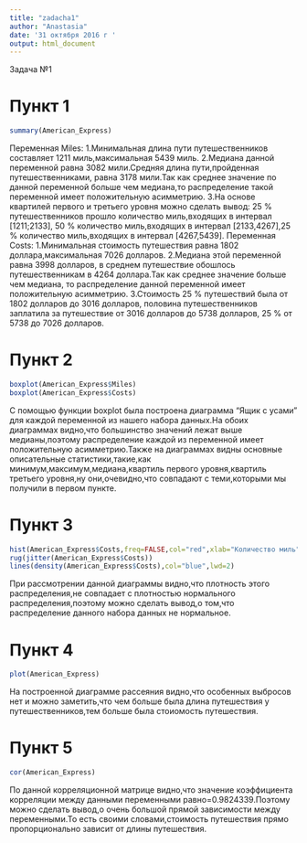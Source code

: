 ---
title: "zadacha1"
author: "Anastasia"
date: '31 октября 2016 г '
output: html_document
---

Задача №1 

# Пункт 1
```{r setup, include=FALSE}
summary(American_Express)
```
Переменная Miles:
1.Минимальная длина пути путешественников составляет 1211 миль,максимальная 5439 миль.
2.Медиана данной переменной равна 3082 мили.Средняя длина пути,пройденная путешественниками, равна 3178 мили.Так как среднее значение по данной переменной больше чем медиана,то распределение такой переменной имеет положительную асимметрию.
3.На основе квартилей первого и третьего уровня можно сделать вывод:
25 % путешественников прошло количество миль,входящих в интервал [1211;2133], 50 % количество миль,входящих в интервал [2133,4267],25 % количество миль,входящих в интервал [4267,5439].
Переменная Costs:
1.Минимальная стоимость путешествия равна 1802 доллара,максимальная 7026 долларов.
2.Медиана этой переменной равна 3998 долларов, в среднем путешествие обошлось путешественникам в 4264 доллара.Так как среднее значение больше чем медиана, то распределение данной переменной имеет положительную асимметрию.
3.Стоимость 25 % путешествий была от 1802 долларов до 3016 долларов, половина путешественников заплатила за путешествие от 3016 долларов до 5738 долларов, 25 % от 5738 до 7026 долларов. 

# Пункт 2 
```{r setup, include=FALSE}
boxplot(American_Express$Miles)
boxplot(American_Express$Costs)
```
С помощью функции boxplot была построена диаграмма "Ящик с усами" для каждой переменной из нашего набора данных.На обоих диаграммах видно,что большинство значений лежат выше медианы,поэтому распределение каждой из переменной имеет положительную асимметрию.Также на диаграммах видны основные описательные статистики,такие,как минимум,максимум,медиана,квартиль первого уровня,квартиль третьего уровня,ну они,очевидно,что совпадают с теми,которыми мы получили в первом пункте.

# Пункт 3 
```{r setup, include=FALSE}
hist(American_Express$Costs,freq=FALSE,col="red",xlab="Количество миль",ylab="Стоимость путешествия",main="Гистограмма с наложенной ядерной оценкой плотности ")
rug(jitter(American_Express$Costs))
lines(density(American_Express$Costs),col="blue",lwd=2)
```
При рассмотрении данной диаграммы видно,что плотность этого распределения,не совпадает с плотностью нормального распределения,поэтому можно сделать вывод,о том,что распределение данного набора данных не нормальное.

# Пункт 4 
```{r setup, include=FALSE}
plot(American_Express)
```

На построенной диаграмме рассеяния видно,что особенных выбросов нет и можно заметить,что чем больше была длина путешествия у путешественников,тем больше была стоиомость путешествия.

# Пункт 5 
```{r setup, include=FALSE}
cor(American_Express)
```

По данной корреляционной матрице видно,что значение коэффициента корреляции между данными переменными равно=0.9824339.Поэтому можно сделать вывод,о очень большой прямой зависимости между переменными.То есть своими словами,стоимость путешествия прямо пропорционально зависит от длины путешествия.
